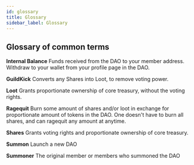 ```yaml
---
id: glossary
title: Glossary
sidebar_label: Glossary
---
```


## Glossary of common terms

**Internal Balance**
Funds received from the DAO to your member address. Withdraw to your wallet from your profile page in the DAO.

**GuildKick**
Converts any Shares into Loot, to remove voting power.

**Loot**
Grants proportionate ownership of core treasury, without the voting rights.

**Ragequit**
Burn some amount of shares and/or loot in exchange for proportionate amount of tokens in the DAO. One doesn't have to burn all shares, and can ragequit any amount at anytime.

**Shares**
Grants voting rights and proportionate ownership of core treasury.

**Summon**
Launch a new DAO

**Summoner**
The original member or members who summoned the DAO
